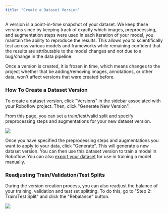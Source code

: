 ```yaml
---
title: "Create a Dataset Version"
---
```


A version is a point-in-time snapshot of your dataset. We keep these versions since by keeping track of exactly which images, preprocessing, and augmentation steps were used in each iteration of your model, you maintain the ability to reproduce the results. This allows you to scientifically test across various models and frameworks while remaining confident that the results are attributable to the model changes and not due to a bug/change in the data pipeline.

Once a version is created, it is frozen in time, which means changes to the project whether that be adding/removing images, annotations, or other data, won't affect versions that were created before. 

### How To Create a Dataset Version

To create a dataset version, click "Versions" in the sidebar associated with your Roboflow project. Then, click "Generate New Version".

From this page, you can set a train/test/valid split and specify preprocessing steps and augmentations for your new dataset version.

![](/images/datasets/Screenshot%202023-06-22%20at%2015.37.50.png)

Once you have specified the preprocessing steps and augmentations you want to apply to your data, click "Generate". This will generate a new dataset version. You can then use this dataset version to train a model in Roboflow. You can also [export your dataset](/datasets/exporting-data) for use in training a model manually.

### Readjusting Train/Validation/Test Splits

During the version creation process, you can also readjust the balance of your training, validation and test set splitting. To do this, go to "Step 2: Train/Test Split" and click the "Rebalance" button.

![](/images/datasets/image.png)